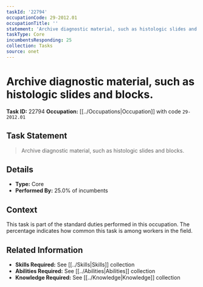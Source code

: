 ```yaml
---
taskId: '22794'
occupationCode: 29-2012.01
occupationTitle: ''
statement: 'Archive diagnostic material, such as histologic slides and blocks.'
taskType: Core
incumbentsResponding: 25
collection: Tasks
source: onet
---
```

# Archive diagnostic material, such as histologic slides and blocks.

**Task ID:** 22794
**Occupation:** [[../Occupations|Occupation]] with code `29-2012.01`

## Task Statement

> Archive diagnostic material, such as histologic slides and blocks.

## Details

- **Type:** Core
- **Performed By:** 25.0% of incumbents

## Context

This task is part of the standard duties performed in this occupation. The percentage indicates how common this task is among workers in the field.

## Related Information

- **Skills Required:** See [[../Skills|Skills]] collection
- **Abilities Required:** See [[../Abilities|Abilities]] collection
- **Knowledge Required:** See [[../Knowledge|Knowledge]] collection
